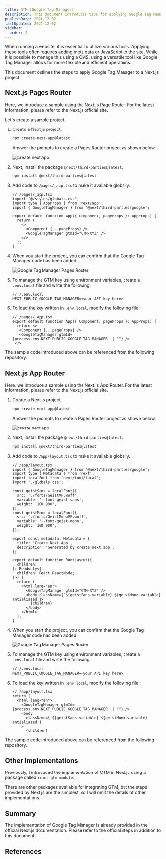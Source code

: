 ```yaml
---
title: GTM (Google Tag Manager)
description: This document introduces tips for applying Google Tag Manager to a Next.js project.
publishDate: 2024-12-02
lastUpdated: 2024-12-02
sidebar:
  order: 2
---
```



When running a website, it is essential to utilize various tools. Applying these tools often requires adding meta data or JavaScript to the site. While it is possible to manage this using a CMS, using a versatile tool like Google Tag Manager allows for more flexible and efficient operations.

This document outlines the steps to apply Google Tag Manager to a Next.js project.

## Next.js Pages Router

Here, we introduce a sample using the Next.js Page Router. For the latest information, please refer to the Next.js official site.

<LinkCard
  title="Third Party Libraries - Google Tag Manager - Pages Router"
  href="https://nextjs.org/docs/pages/building-your-application/optimizing/third-party-libraries#google-tag-manager"
  target="_blank"
/>

Let's create a sample project.

<Steps>

1. Create a Next.js project.

   ```bash
   npx create-next-app@latest
   ```

   Answer the prompts to create a Pages Router project as shown below.

   ![create next app](../../../../assets/nextjs/gtm01.png)

2. Next, install the package `@next/third-parties@latest`.

   ```bash
   npm install @next/third-parties@latest
   ```

3. Add code to `/pages/_app.tsx` to make it available globally.

   ```tsx {4,7-10}
   // /pages/_app.tsx
   import '@/styles/globals.css';
   import type { AppProps } from 'next/app';
   import { GoogleTagManager } from '@next/third-parties/google';

   export default function App({ Component, pageProps }: AppProps) {
     return (
       <>
         <Component {...pageProps} />
         <GoogleTagManager gtmId="GTM-XYZ" />
       </>
     );
   }
   ```

4. When you start the project, you can confirm that the Google Tag Manager code has been added.

   ![Google Tag Manager Pages Router](../../../../assets/nextjs/gtm02.png)

5. To manage the GTM key using environment variables, create a `.env.local` file and write the following:

   ```txt
   // /.env.local
   NEXT_PUBLIC_GOOGLE_TAG_MANAGER=<your API key here>
   ```

6. To load the key written in `.env.local`, modify the following file:

   ```tsx {5}
   // /pages/_app.tsx
   export default function App({ Component, pageProps }: AppProps) {
     return <>
      <Component {...pageProps} />
      <GoogleTagManager gtmId={process.env.NEXT_PUBLIC_GOOGLE_TAG_MANAGER || ""} />
    </>
   ```

</Steps>

The sample code introduced above can be referenced from the following repository.

<LinkCard
  title="haramizu / Next.js-sample - google-tag-manager-pages"
  href="https://github.com/haramizu/Next.js-sample/tree/main/examples/google-tag-manager-pages"
  target="_blank"
/>

## Next.js App Router

Here, we introduce a sample using the Next.js App Router. For the latest information, please refer to the Next.js official site.

<LinkCard
  title="Third Party Libraries - Google Tag Manager - App Router"
  href="https://nextjs.org/docs/app/building-your-application/optimizing/third-party-libraries#google-tag-manager"
  target="_blank"
/>

<Steps>

1. Create a Next.js project.

   ```bash
   npx create-next-app@latest
   ```

   Answer the prompts to create a Pages Router project as shown below.

   ![create next app](../../../../assets/nextjs/gtm03.png)

2. Next, install the package `@next/third-parties@latest`.

   ```bash
   npm install @next/third-parties@latest
   ```

3. Add code to `/app/layout.tsx` to make it available globally.

   ```tsx {2,30}
   // /app/layout.tsx
   import { GoogleTagManager } from '@next/third-parties/google';
   import type { Metadata } from 'next';
   import localFont from 'next/font/local';
   import './globals.css';

   const geistSans = localFont({
     src: './fonts/GeistVF.woff',
     variable: '--font-geist-sans',
     weight: '100 900',
   });
   const geistMono = localFont({
     src: './fonts/GeistMonoVF.woff',
     variable: '--font-geist-mono',
     weight: '100 900',
   });

   export const metadata: Metadata = {
     title: 'Create Next App',
     description: 'Generated by create next app',
   };

   export default function RootLayout({
     children,
   }: Readonly<{
     children: React.ReactNode;
   }>) {
     return (
       <html lang="en">
         <GoogleTagManager gtmId="GTM-XYZ" />
         <body className={`${geistSans.variable} ${geistMono.variable} antialiased`}>
           {children}
         </body>
       </html>
     );
   }
   ```

4. When you start the project, you can confirm that the Google Tag Manager code has been added.

   ![Google Tag Manager Pages Router](../../../../assets/nextjs/gtm04.png)

5. To manage the GTM key using environment variables, create a `.env.local` file and write the following:

   ```txt
   // /.env.local
   NEXT_PUBLIC_GOOGLE_TAG_MANAGER=<your API key here>
   ```

6. To load the key written in `.env.local`, modify the following file:

   ```tsx {4}
   // /app/layout.tsx
   return (
     <html lang="en">
       <GoogleTagManager gtmId={process.env.NEXT_PUBLIC_GOOGLE_TAG_MANAGER || ""} />
       <body
         className={`${geistSans.variable} ${geistMono.variable} antialiased`}
       >
         {children}
   ```

</Steps>

The sample code introduced above can be referenced from the following repository.

<LinkCard
  title="haramizu / Next.js-sample - google-tag-manager-app"
  href="https://github.com/haramizu/Next.js-sample/tree/main/examples/google-tag-manager-app"
  target="_blank"
/>

## Other Implementations

Previously, I introduced the implementation of GTM in Next.js using a package called `react-gtm-module`.

<LinkCard
  title="react-gtm-module"
  href="https://www.npmjs.com/package/react-gtm-module"
  target="_blank"
/>

There are other packages available for integrating GTM, but the steps provided by Next.js are the simplest, so I will omit the details of other implementations.

## Summary

The implementation of Google Tag Manager is already provided in the official Next.js documentation. Please refer to the official steps in addition to this document.

## References

<LinkCard
  title="Third Party Libraries - Google Tag Manager - Pages Router"
  href="https://nextjs.org/docs/pages/building-your-application/optimizing/third-party-libraries#google-tag-manager"
  target="_blank"
/>
<LinkCard
  title="Third Party Libraries - Google Tag Manager - App Router"
  href="https://nextjs.org/docs/app/building-your-application/optimizing/third-party-libraries#google-tag-manager"
  target="_blank"
/>

